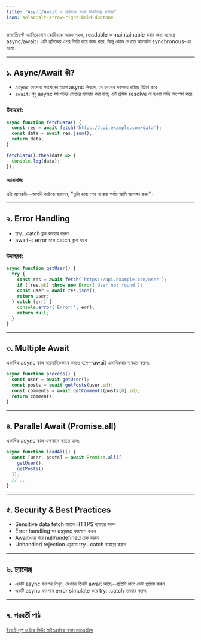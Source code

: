 ```yaml
---
title: "Async/Await - প্রমিজকে সহজ সিনট্যাক্সে রূপান্তর"
icon: solar:alt-arrow-right-bold-duotone
---
```


জাভাস্ক্রিপ্টে অ্যাসিঙ্ক্রোনাস কোডিংকে আরও সহজ, readable ও maintainable করার জন্য এসেছে async/await। এটি প্রমিজের ওপর ভিত্তি করে কাজ করে, কিন্তু কোড দেখতে অনেকটা synchronous-এর মতো।

---

## ১. Async/Await কী?

- `async` ফাংশন: ফাংশনের আগে async লিখলে, সে ফাংশন সবসময় প্রমিজ রিটার্ন করে
- `await`: শুধু async ফাংশনের ভেতরে ব্যবহার করা যায়; এটি প্রমিজ resolve না হওয়া পর্যন্ত অপেক্ষা করে

### উদাহরণ:
```js
async function fetchData() {
  const res = await fetch('https://api.example.com/data');
  const data = await res.json();
  return data;
}

fetchData().then(data => {
  console.log(data);
});
```

#### অ্যানালজি:
এটা অনেকটা—আপনি কাউকে বললেন, "তুমি কাজ শেষ না করা পর্যন্ত আমি অপেক্ষা করব"।

---

## ২. Error Handling

- try...catch ব্লক ব্যবহার করুন
- await-এ error হলে catch ব্লকে যাবে

### উদাহরণ:
```js
async function getUser() {
  try {
    const res = await fetch('https://api.example.com/user');
    if (!res.ok) throw new Error('User not found');
    const user = await res.json();
    return user;
  } catch (err) {
    console.error('Error:', err);
    return null;
  }
}
```

---

## ৩. Multiple Await

একাধিক async কাজ ধারাবাহিকভাবে করতে হলে—await একাধিকবার ব্যবহার করুন:
```js
async function process() {
  const user = await getUser();
  const posts = await getPosts(user.id);
  const comments = await getComments(posts[0].id);
  return comments;
}
```

---

## ৪. Parallel Await (Promise.all)

একাধিক async কাজ একসাথে করতে হলে:
```js
async function loadAll() {
  const [user, posts] = await Promise.all([
    getUser(),
    getPosts()
  ]);
  // ...
}
```

---

## ৫. Security & Best Practices
- Sensitive data fetch করলে HTTPS ব্যবহার করুন
- Error handling সব async ফাংশনে করুন
- Await-এর পরে null/undefined চেক করুন
- Unhandled rejection এড়াতে try...catch ব্যবহার করুন

---

## ৬. চ্যালেঞ্জ
- একটি async ফাংশন লিখুন, যেখানে তিনটি await আছে—প্রতিটি ধাপে ডেটা প্রসেস করুন
- একটি async ফাংশনে error simulate করে try...catch ব্যবহার করুন

---

## ৭. পরবর্তী পাঠ

[ইভেন্ট লুপ ও টাস্ক কিউ: মাইক্রোটাস্ক বনাম ম্যাক্রোটাস্ক](/js/event-loop)
